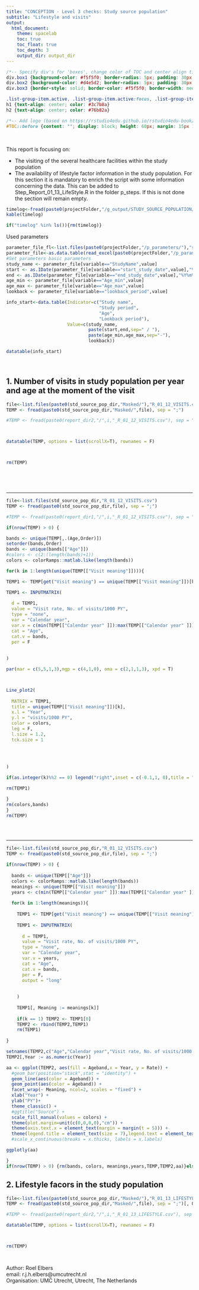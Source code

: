 ```yaml
---
title: "CONCEPTION - Level 3 checks: Study source population"
subtitle: "Lifestyle and visits"
output: 
  html_document:
    theme: spacelab
    toc: true
    toc_float: true
    toc_depth: 3
    output_dir: output_dir
---
```



```css
/*-- Specify div's for 'boxes', change color of TOC and center align titles: --*/
div.box1 {background-color: #f5f5f0; border-radius: 5px; padding: 30px; margin-right: 0px}
div.box2 {background-color: #d4e5d2; border-radius: 5px; padding: 30px; margin-right: 0px}
div.box3 {border-style: solid; border-color: #f5f5f0; border-width: medium; border-radius: 30px; padding: 5px; margin-right: 0px}

.list-group-item.active, .list-group-item.active:focus, .list-group-item.active:hover {background-color: #76b82a; border-color: #76b82a}
h1 {text-align: center; color: #3c7b8a}
h2 {text-align: center; color: #76b82a}

/*-- Add logo (based on https://rstudio4edu.github.io/rstudio4edu-book/rmd-fancy.html): --*/
#TOC::before {content: ""; display: block; height: 60px; margin: 15px 10px 15px; background-image: url("conception_logo.png"); background-size: contain; background-position: center center; background-repeat: no-repeat}
```

<div class = 'box1'>

<br> 

This report is focusing on:
<ul>
<li>The visiting of the several healthcare facilities within the study population </li>
<li>The availability of lifestyle factor information in the study population. For this section it is mandatory to enrich the script with some information concerning the data. This can be added to Step_Report_01_13_LifeStyle.R in the folder p_steps. If this is not done the section will remain empty.
</li>

</ul>


</div>

<div class = 'box2'>

```r
timelog<-fread(paste0(projectFolder,"/g_output/STUDY_SOURCE_POPULATION/Time_log/", "time_study_source_population.csv" ))
kable(timelog)
```

```r
if("timelog" %in% ls()){rm(timelog)}
```

</div>
 
 <div class = 'box1'>

Used parameters

```r
parameter_file_fl<-list.files(paste0(projectFolder,"/p_parameters/"),"study_parameters")
parameter_file<-as.data.table(read_excel(paste0(projectFolder,"/p_parameters/",parameter_file_fl),col_types = "text", sheet = "study_parameters"))
#Set parameters basic parameters
study_name <- parameter_file[variable=="StudyName",value]
start <- as.IDate(parameter_file[variable=="start_study_date",value],"%Y%m%d")
end <- as.IDate(parameter_file[variable=="end_study_date",value],"%Y%m%d")
age_min <- parameter_file[variable=="Age_min",value]
age_max <- parameter_file[variable=="Age_max",value]
lookback <- parameter_file[variable=="lookback_period",value]

info_start<-data.table(Indicator=c("Study name",
                                   "Study period",
                                   "Age",
                                   "Lookback period"),
                       Value=c(study_name,
                               paste(start,end,sep=" / "),
                               paste(age_min,age_max,sep="-"),
                               lookback))

```

```r
datatable(info_start)
```

</div>

<br>

<div class = 'box3'>


## 1. Number of visits in study population per year and age at the moment of the visit

```r

file<-list.files(paste0(std_source_pop_dir,"Masked/"),"R_01_12_VISITS.csv")
TEMP <- fread(paste0(std_source_pop_dir,"Masked/",file), sep = ";")  

#TEMP <- fread(paste0(report_dir2,"/",i,"_R_01_12_VISITS.csv"), sep = ";")[, Order := NULL] 



datatable(TEMP, options = list(scrollX=T), rownames = F)



rm(TEMP)




```

<br>

----

```r

file<-list.files(std_source_pop_dir,"R_01_12_VISITS.csv")
TEMP <- fread(paste0(std_source_pop_dir,file), sep = ";")  

#TEMP <- fread(paste0(report_dir1,"/",i,"_R_01_12_VISITS.csv"), sep = ";") 

if(nrow(TEMP) > 0) {

bands <- unique(TEMP[,.(Age,Order)])
setorder(bands,Order)
bands <- unique(bands[["Age"]])
#colors <- c(2:(length(bands)+1))
colors <- colorRamps::matlab.like(length(bands))

for(k in 1:length(unique(TEMP[["Visit meaning"]]))){

TEMP1 <- TEMP[get("Visit meaning") == unique(TEMP[["Visit meaning"]])[k],]

TEMP1 <- INPUTMATRIX(
  
  d = TEMP1,
  value = "Visit rate, No. of visits/1000 PY",
  type = "none",
  var = "Calendar year",
  var.v = c(min(TEMP[["Calendar year" ]]):max(TEMP[["Calendar year" ]])),
  cat = "Age",
  cat.v = bands,
  per = F
  
  
)

par(mar = c(5,5,1,3),mgp = c(4,1,0), oma = c(2,1,1,3), xpd = T)



Line_plot2(
  
  MATRIX = TEMP1,
  title = unique(TEMP[["Visit meaning"]])[k],
  x.l = "Year",
  y.l = "visits/1000 PY",
  color = colors,
  leg = F,
  l.size = 1.2,
  tck.size = 1
  
  
  

)

if(as.integer(k)%%2 == 0) legend("right",inset = c(-0.1,1, 0),title = "Agebands",legend =  bands, col = colors, cex = 0.8,pch=10, box.col = "white")

rm(TEMP1)

}
rm(colors,bands)
}
rm(TEMP)



```

<br>

---

```r
file<-list.files(std_source_pop_dir,"R_01_12_VISITS.csv")
TEMP <- fread(paste0(std_source_pop_dir,file), sep = ";")  

if(nrow(TEMP) > 0) {
  
  bands <- unique(TEMP[["Age"]])
  colors <- colorRamps::matlab.like(length(bands))
  meanings <- unique(TEMP[["Visit meaning"]])
  years <- c(min(TEMP[["Calendar year" ]]):max(TEMP[["Calendar year" ]]))
  
  for(k in 1:length(meanings)){
    
    TEMP1 <- TEMP[get("Visit meaning") == unique(TEMP[["Visit meaning"]])[k],]
    
    TEMP1 <- INPUTMATRIX(
      
      d = TEMP1,
      value = "Visit rate, No. of visits/1000 PY",
      type = "none",
      var = "Calendar year",
      var.v = years,
      cat = "Age",
      cat.v = bands,
      per = F,
      output = "long"
      
      
    )
    
    TEMP1[, Meaning := meanings[k]]
    
    if(k == 1) TEMP2 <- TEMP1[0]
    TEMP2 <- rbind(TEMP2,TEMP1)
    rm(TEMP1)
    
}

setnames(TEMP2,c("Age","Calendar year","Visit rate, No. of visits/1000 PY"),c("Ageband","Year","Rate"))
TEMP2[,Year := as.numeric(Year)]

aa <- ggplot(TEMP2, aes(fill = Ageband,x = Year, y = Rate)) +
  #geom_bar(position="stack",stat = "identity") +
  geom_line(aes(color = Ageband)) +
  geom_point(aes(color = Ageband)) +
  facet_wrap(~ Meaning, ncol=2, scales = "fixed") +
  xlab("Year") +
  ylab("PY")+
  theme_classic() +
  #ggtitle("Source") +
  scale_fill_manual(values = colors) +
  theme(plot.margin=unit(c(0,0,0,0),"cm")) +
  theme(axis.text.x = element_text(margin = margin(t = 5))) +
  theme(legend.title = element_text(size = 7),legend.text = element_text(size = 7)) 
  #scale_x_continuous(breaks = x.thicks, labels = x.labels)

ggplotly(aa)

}
if(nrow(TEMP) > 0) {rm(bands, colors, meanings,years,TEMP,TEMP2,aa)}else{rm(TEMP)}


```

</div>

<div class = 'box3'>

## 2. Lifestyle facors in the study population

```r

file<-list.files(paste0(std_source_pop_dir,"Masked/"),"R_01_13_LIFESTYLE.csv")
TEMP <- fread(paste0(std_source_pop_dir,"Masked/",file), sep = ";")[, Order := NULL]

#TEMP <- fread(paste0(report_dir2,"/",i,"_R_01_13_LIFESTYLE.csv"), sep = ";")[, Order := NULL]

datatable(TEMP, options = list(scrollX=T), rownames = F)



rm(TEMP)




```

</div>

<div class = 'box2'>

Author: Roel Elbers   
email: r.j.h.elbers@umcutrecht.nl   
Organisation: UMC Utrecht, Utrecht, The Netherlands    

</div>

